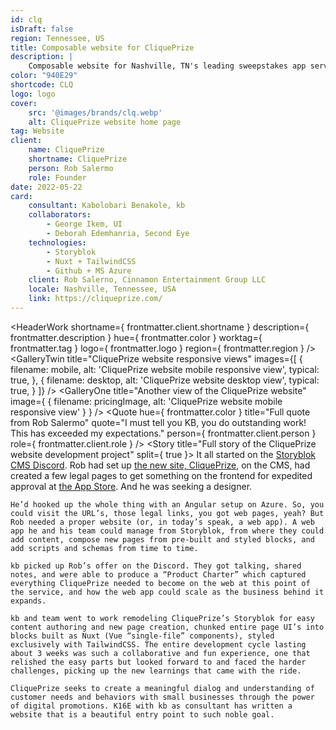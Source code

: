 ```yaml
---
id: clq
isDraft: false
region: Tennessee, US
title: Composable website for CliquePrize
description: |
    Composable website for Nashville, TN's leading sweepstakes app service, helping businesses reap the reward of a meaningful dialog with their customers.
color: "940E29"
shortcode: CLQ
logo: logo
cover:
    src: '@images/brands/clq.webp'
    alt: CliquePrize website home page
tag: Website
client:
    name: CliquePrize
    shortname: CliquePrize
    person: Rob Salermo
    role: Founder
date: 2022-05-22
card:
    consultant: Kabolobari Benakole, kb
    collaborators:
        - George Ikem, UI
        - Deborah Edemhanria, Second Eye
    technologies:
        - Storyblok
        - Nuxt + TailwindCSS
        - Github + MS Azure
    client: Rob Salerno, Cinnamon Entertainment Group LLC
    locale: Nashville, Tennessee, USA
    link: https://cliqueprize.com/
---
```


<HeaderWork
    shortname={ frontmatter.client.shortname }
    description={ frontmatter.description }
    hue={ frontmatter.color }
    worktag={ frontmatter.tag }
    logo={ frontmatter.logo }
    region={ frontmatter.region }
/>
<GalleryTwin
    title="CliquePrize website responsive views"
    images={[
        { filename: mobile, alt: 'CliquePrize website mobile responsive view', typical: true, },
        { filename: desktop, alt: 'CliquePrize website desktop view', typical: true, }
    ]}
/>
<QuoteFill
    title="Partial quote from Rob Salermo"
    quote="Outstanding work!"
/>
<GalleryOne
    title="Another view of the CliquePrize website"
    image={ { filename: pricingImage, alt: 'CliquePrize website mobile responsive view' } }
/>
<Quote
    hue={ frontmatter.color }
    title="Full quote from Rob Salermo"
    quote="I must tell you KB, you do outstanding work! This has exceeded my expectations."
    person={ frontmatter.client.person }
    role={ frontmatter.client.role }
/>
<Story
    title="Full story of the CliquePrize website development project"
    split={ true }>
    It all started on the [Storyblok CMS Discord](https://discord.com/invite/WmMYYQp). Rob had set up [the new site, CliquePrize](https://www.cliqueprize.com/), on the CMS, had created a few legal pages to get something on the frontend for expedited approval at [the App Store](https://apps.apple.com/us/app/cliqueprize/id1581931190). And he was seeking a designer.

    He’d hooked up the whole thing with an Angular setup on Azure. So, you could visit the URL’s, those legal links, you got web pages, yeah? But Rob needed a proper website (or, in today’s speak, a web app). A web app he and his team could manage from Storyblok, from where they could add content, compose new pages from pre-built and styled blocks, and add scripts and schemas from time to time.

    kb picked up Rob’s offer on the Discord. They got talking, shared notes, and were able to produce a “Product Charter” which captured everything CliquePrize needed to become on the web at this point of the service, and how the web app could scale as the business behind it expands.

    kb and team went to work remodeling CliquePrize’s Storyblok for easy content authoring and new page creation, chunked entire page UI’s into blocks built as Nuxt (Vue “single-file” components), styled exclusively with TailwindCSS. The entire development cycle lasting about 3 weeks was such a collaborative and fun experience, one that relished the easy parts but looked forward to and faced the harder challenges, picking up the new learnings that came with the ride.

    CliquePrize seeks to create a meaningful dialog and understanding of customer needs and behaviors with small businesses through the power of digital promotions. K16E with kb as consultant has written a website that is a beautiful entry point to such noble goal.
</Story>
<BusinessCard
    title="Summary details of and link to the CliquePrize website development project"
    link={ frontmatter.card.link }
    hue={ frontmatter.color }
    logo={ frontmatter.logo }
    card={ frontmatter.card }
    shortname={ frontmatter.client.shortname }
/>